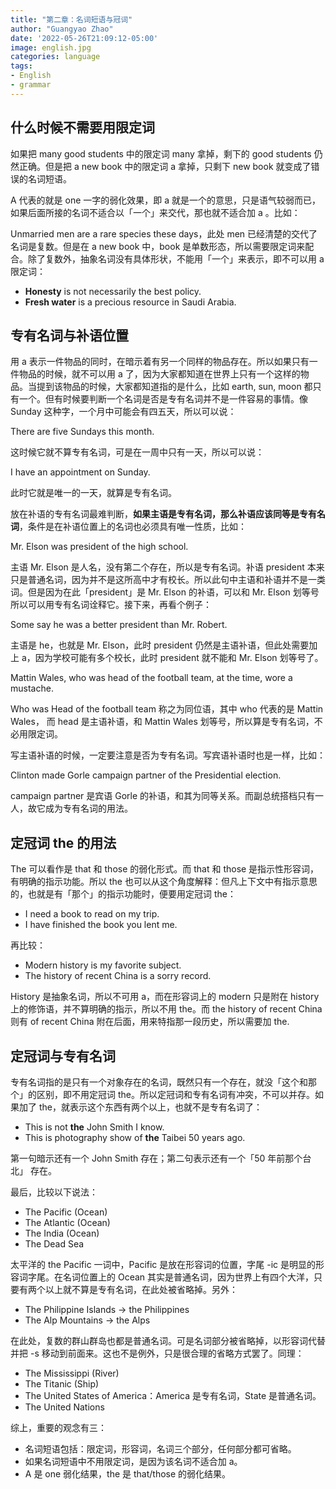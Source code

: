 ```yaml
---
title: "第二章：名词短语与冠词"
author: "Guangyao Zhao"
date: '2022-05-26T21:09:12-05:00'
image: english.jpg
categories: language
tags:
- English
- grammar
---
```


## 什么时候不需要用限定词

如果把 many good students 中的限定词 many 拿掉，剩下的 good students 仍然正确。但是把 a new book 中的限定词 a 拿掉，只剩下 new book 就变成了错误的名词短语。

A 代表的就是 one 一字的弱化效果，即 a 就是一个的意思，只是语气较弱而已，如果后面所接的名词不适合以「一个」来交代，那也就不适合加 a 。比如：

Unmarried men are a rare species these days，此处 men 已经清楚的交代了名词是复数。但是在 a new book 中，book 是单数形态，所以需要限定词来配合。除了复数外，抽象名词没有具体形状，不能用「一个」来表示，即不可以用 a 限定词：

- **Honesty** is not necessarily the best policy.
- **Fresh water** is a precious resource in Saudi Arabia.


## 专有名词与补语位置

用 a 表示一件物品的同时，在暗示着有另一个同样的物品存在。所以如果只有一件物品的时候，就不可以用 a 了，因为大家都知道在世界上只有一个这样的物品。当提到该物品的时候，大家都知道指的是什么，比如 earth, sun, moon 都只有一个。但有时候要判断一个名词是否是专有名词并不是一件容易的事情。像 Sunday 这种字，一个月中可能会有四五天，所以可以说：

There are five Sundays this month.

这时候它就不算专有名词，可是在一周中只有一天，所以可以说：

I have an appointment on Sunday.

此时它就是唯一的一天，就算是专有名词。

放在补语的专有名词最难判断，**如果主语是专有名词，那么补语应该同等是专有名词**，条件是在补语位置上的名词也必须具有唯一性质，比如：

Mr. Elson was president of the high school.

主语 Mr. Elson 是人名，没有第二个存在，所以是专有名词。补语 president 本来只是普通名词，因为并不是这所高中才有校长。所以此句中主语和补语并不是一类词。但是因为在此「president」是 Mr. Elson 的补语，可以和 Mr. Elson 划等号所以可以用专有名词诠释它。接下来，再看个例子：

Some say he was a better president than Mr. Robert.

主语是 he，也就是 Mr. Elson，此时 president 仍然是主语补语，但此处需要加上 a，因为学校可能有多个校长，此时 president 就不能和 Mr. Elson 划等号了。

Mattin Wales, who was head of the football team, at the time, wore a mustache.

Who was Head of the football team 称之为同位语，其中 who 代表的是 Mattin Wales， 而 head 是主语补语，和 Mattin Wales 划等号，所以算是专有名词，不必用限定词。

写主语补语的时候，一定要注意是否为专有名词。写宾语补语时也是一样，比如：

Clinton made Gorle campaign partner of the Presidential election.

campaign partner 是宾语 Gorle 的补语，和其为同等关系。而副总统搭档只有一人，故它成为专有名词的用法。


## 定冠词 the 的用法

The 可以看作是 that 和 those 的弱化形式。而 that 和 those 是指示性形容词，有明确的指示功能。所以 the 也可以从这个角度解释：但凡上下文中有指示意思的，也就是有「那个」的指示功能时，便要用定冠词 the：

- I need a book to read on my trip.
- I have finished the book you lent me.

再比较：

- Modern history is my favorite subject.
- The history of recent China is a sorry record.

History 是抽象名词，所以不可用 a，而在形容词上的 modern 只是附在 history 上的修饰语，并不算明确的指示，所以不用 the。而 the history of recent China 则有 of recent China 附在后面，用来特指那一段历史，所以需要加 the.


## 定冠词与专有名词

专有名词指的是只有一个对象存在的名词，既然只有一个存在，就没「这个和那个」的区别，即不用定冠词 the。所以定冠词和专有名词有冲突，不可以并存。如果加了 the，就表示这个东西有两个以上，也就不是专有名词了：

- This is not **the** John Smith I know.
- This is photography show of **the** Taibei 50 years ago.

第一句暗示还有一个 John Smith 存在；第二句表示还有一个「50 年前那个台北」 存在。

最后，比较以下说法：

- The Pacific (Ocean)
- The Atlantic (Ocean)
- The India (Ocean)
- The Dead Sea

太平洋的 the Pacific 一词中，Pacific 是放在形容词的位置，字尾 -ic 是明显的形容词字尾。在名词位置上的 Ocean 其实是普通名词，因为世界上有四个大洋，只要有两个以上就不算是专有名词，在此处被省略掉。另外：

- The Philippine Islands $\rightarrow$ the Philippines
- The Alp Mountains $\rightarrow$ the Alps

在此处，复数的群山群岛也都是普通名词。可是名词部分被省略掉，以形容词代替并把 -s 移动到前面来。这也不是例外，只是很合理的省略方式罢了。同理：

- The Mississippi (River)
- The Titanic (Ship)
- The United States of America：America 是专有名词，State 是普通名词。
- The United Nations

综上，重要的观念有三：

- 名词短语包括：限定词，形容词，名词三个部分，任何部分都可省略。
- 如果名词短语中不用限定词，是因为该名词不适合加 a。
- A 是 one 弱化结果，the 是 that/those 的弱化结果。

